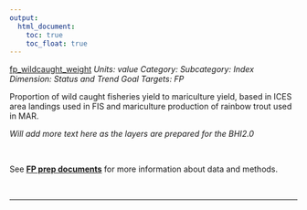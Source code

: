 ```yaml
---
output:
  html_document:
    toc: true
    toc_float: true
---
```


[fp_wildcaught_weight](https://github.com/OHI-Science/bhi/blob/master/baltic/layers/fp_wildcaught_weight_bhi2015.csv)
*Units: value*
*Category:*
*Subcategory:*
*Index Dimension: Status and Trend*
*Goal Targets: FP*

Proportion of wild caught fisheries yield to mariculture yield, based in ICES area landings used in FIS and mariculture production of rainbow trout used in MAR.

*Will add more text here as the layers are prepared for the BHI2.0*

<br>

See [**FP prep documents**](https://github.com/OHI-Science/bhi-1.0-archive/blob/draft/baltic2015/prep/FP/fp_prep.md) for more information about data and methods.

<br>

--- 
